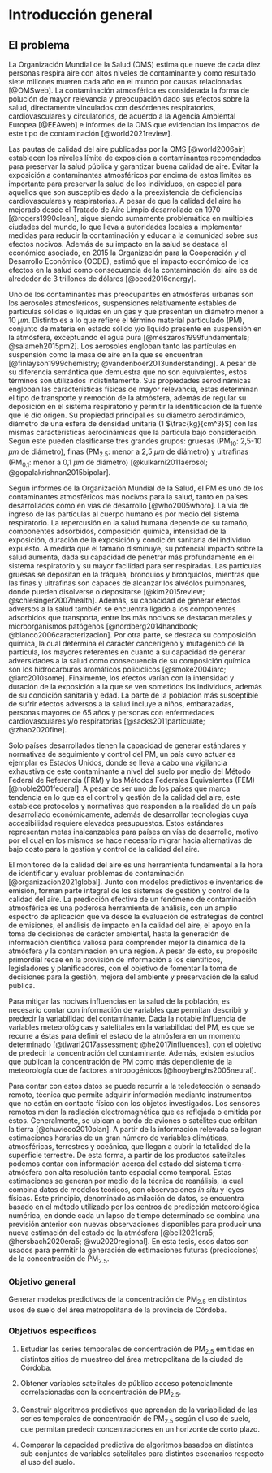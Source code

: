# Introducción general {#cap:ig}

## El problema 

  La Organización Mundial de la Salud (OMS) estima que nueve de cada diez personas respira aire con altos niveles de contaminante y como resultado siete millones mueren cada año en el mundo por causas relacionadas [@OMSweb]. La contaminación atmosférica es considerada la forma de polución de mayor relevancia y preocupación dado sus efectos sobre la salud, directamente vinculados con desórdenes respiratorios, cardiovasculares y circulatorios, de acuerdo a la Agencia Ambiental Europea [@EEAweb] e informes de la OMS que evidencian los impactos de este tipo de contaminación [@world2021review].

  Las pautas de calidad del aire publicadas por la OMS [@world2006air] establecen los niveles límite de exposición a contaminantes recomendados para preservar la salud pública y garantizar buena calidad de aire. Evitar la exposición a contaminantes atmosféricos por encima de estos límites es importante para preservar la salud de los individuos, en especial para aquellos que son susceptibles dado a la preexistencia de deficiencias cardiovasculares y respiratorias. A pesar de que la calidad del aire ha mejorado desde el Tratado de Aire Limpio desarrollado en 1970 [@rogers1990clean], sigue siendo sumamente problemática en múltiples ciudades del mundo, lo que lleva a autoridades locales a implementar medidas para reducir la contaminación y educar a la comunidad sobre sus efectos nocivos. Además de su impacto en la salud se destaca el económico asociado, en 2015 la Organización para la Cooperación y el Desarrollo Económico (OCDE), estimó que el impacto económico de los efectos en la salud como consecuencia de la contaminación del aire es de alrededor de 3 trillones de dólares [@oecd2016energy].

  Uno de los contaminantes más preocupantes en atmósferas urbanas son los aerosoles atmosféricos, suspensiones relativamente estables de partículas sólidas o líquidas en un gas y que presentan un diámetro menor a 10 $\mu m$. Distinto es a lo que refiere el término material particulado (PM), conjunto de materia en estado sólido y/o líquido presente en suspensión en la atmósfera, exceptuando el agua pura [@meszaros1999fundamentals; @salameh2015pm2]. Los aerosoles engloban tanto las partículas en suspensión como la masa de aire en la que se encuentran [@finlayson1999chemistry; @vandenboer2013understanding]. A pesar de su diferencia semántica que demuestra que no son equivalentes, estos términos son utilizados indistintamente. Sus propiedades aerodinámicas engloban las características físicas de mayor relevancia, estas determinan el tipo de transporte y remoción de la atmósfera, además de regular su deposición en el sistema respiratorio y permitir la identificación de la fuente que le dio origen. Su propiedad principal es su diámetro aerodinámico, diámetro de una esfera de densidad unitaria (1 $\frac{kg}{cm^3}$) con las mismas características aerodinámicas que la partícula bajo consideración. Según este pueden clasificarse tres grandes grupos: gruesas (PM~10~: 2,5-10 $\mu m$ de diámetro), finas (PM~2.5~: menor a 2,5 $\mu m$ de diámetro) y ultrafinas (PM~0.1~: menor a 0,1 $\mu m$ de diámetro) [@kulkarni2011aerosol; @gopalakrishnan2015bipolar].

  Según informes de la Organización Mundial de la Salud, el PM es uno de los contaminantes atmosféricos más nocivos para la salud, tanto en países desarrollados como en vías de desarrollo [@who2005whoro]. La vía de ingreso de las partículas al cuerpo humano es por medio del sistema respiratorio. La repercusión en la salud humana depende de su tamaño, componentes adsorbidos, composición química, intensidad de la exposición, duración de la exposición y condición sanitaria del individuo expuesto. A medida que el tamaño disminuye, su potencial impacto sobre la salud aumenta, dada su capacidad de penetrar más profundamente en el sistema respiratorio y su mayor facilidad para ser respiradas. Las partículas gruesas se depositan en la tráquea, bronquios y bronquiolos, mientras que las finas y ultrafinas son capaces de alcanzar los alvéolos pulmonares, donde pueden disolverse o depositarse [@kim2015review; @schlesinger2007health]. Además, su capacidad de generar efectos adversos a la salud también se encuentra ligado a los componentes adsorbidos que transporta, entre los más nocivos se destacan metales y microorganismos patógenos [@nordberg2014handbook; @blanco2006caracterizacion]. Por otra parte, se destaca su composición química, la cual determina el carácter cancerígeno y mutagénico de la partícula, los mayores referentes en cuanto a su capacidad de generar adversidades a la salud como consecuencia de su composición química son los hidrocarburos aromáticos policíclicos [@smoke2004iarc; @iarc2010some]. Finalmente, los efectos varían con la intensidad y duración de la exposición a la que se ven sometidos los individuos, además de su condición sanitaria y edad. La parte de la población más susceptible de sufrir efectos adversos a la salud incluye a niños, embarazadas, personas mayores de 65 años y personas con enfermedades cardiovasculares y/o respiratorias [@sacks2011particulate; @zhao2020fine].

  Solo países desarrollados tienen la capacidad de generar estándares y normativas de seguimiento y control del PM, un país cuyo actuar es ejemplar es Estados Unidos, donde se lleva a cabo una vigilancia exhaustiva de este contaminante a nivel del suelo por medio del Método Federal de Referencia (FRM) y los Métodos Federales Equivalentes (FEM) [@noble2001federal]. A pesar de ser uno de los países que marca tendencia en lo que es el control y gestión de la calidad del aire, este establece protocolos y normativas que responden a la realidad de un país desarrollado económicamente, además de desarrollar tecnologías cuya accesibilidad requiere elevados presupuestos. Estos estándares representan metas inalcanzables para países en vías de desarrollo, motivo por el cual en los mismos se hace necesario migrar hacia alternativas de bajo costo para la gestión y control de la calidad del aire.
  
  El monitoreo de la calidad del aire es una herramienta fundamental a la hora de identificar y evaluar problemas de contaminación [@organizacion2021global]. Junto con modelos predictivos e inventarios de emisión, forman parte integral de los sistemas de gestión y control de la calidad del aire. La predicción efectiva de un fenómeno de contaminación atmosférica es una poderosa herramienta de análisis, con un amplio espectro de aplicación que va desde la evaluación de estrategias de control de emisiones, el análisis de impacto en la calidad del aire, el apoyo en la toma de decisiones de carácter ambiental, hasta la generación de información científica valiosa para comprender mejor la dinámica de la atmósfera y la contaminación en una región. A pesar de esto, su propósito primordial recae en la provisión de información a los científicos, legisladores y planificadores, con el objetivo de fomentar la toma de decisiones para la gestión, mejora del ambiente y preservación de la salud pública.

  Para mitigar las nocivas influencias en la salud de la población, es necesario contar con información de variables que permitan describir y predecir la variabilidad del contaminante. Dada la notable influencia de variables meteorológicas y satelitales en la variabilidad del PM, es que se recurre a éstas para definir el estado de la atmósfera en un momento determinado [@tiwari2017assessment; @he2017influences], con el objetivo de predecir la concentración del contaminante. Además, existen estudios que publican la concentración de PM como más dependiente de la meteorología que de factores antropogénicos [@hooyberghs2005neural].
  
  Para contar con estos datos se puede recurrir a la teledetección o sensado remoto, técnica que permite adquirir información mediante instrumentos que no están en contacto físico con los objetos investigados. Los sensores remotos miden la radiación electromagnética que es reflejada o emitida por éstos. Generalmente, se ubican a bordo de aviones o satélites que orbitan la tierra [@chuvieco2010plan]. A partir de la información relevada se logran estimaciones horarias de un gran número de variables climáticas, atmosféricas, terrestres y oceánica, que llegan a cubrir la totalidad de la superficie terrestre. De esta forma, a partir de los productos satelitales podemos contar con información acerca del estado del sistema tierra-atmósfera con alta resolución tanto espacial como temporal. Estas estimaciones se generan por medio de la técnica de reanálisis, la cual combina datos de modelos teóricos, con observaciones *in situ* y leyes físicas. Este principio, denominado asimilación de datos, se encuentra basado en el método utilizado por los centros de predicción meteorológica numérica, en donde cada un lapso de tiempo determinado se combina una previsión anterior con nuevas observaciones disponibles para producir una nueva estimación del estado de la atmósfera [@bell2021era5; @hersbach2020era5; @wu2020regional]. En esta tesis, esos datos son usados para permitir la generación de estimaciones futuras (predicciones) de la concentración de PM~2.5~.

### Objetivo general

  Generar modelos predictivos de la concentración de PM~2.5~ en distintos usos de suelo del área metropolitana de la provincia de Córdoba. 

### Objetivos específicos
 
  1.    Estudiar las series temporales de concentración de PM~2.5~ emitidas en distintos sitios de muestreo del área metropolitana de la ciudad de Córdoba. 	

  2.    Obtener variables satelitales de público acceso potencialmente correlacionadas con la concentración de PM~2.5~.  

  3.    Construir algoritmos predictivos que aprendan de la variabilidad de las series temporales de concentración de PM~2.5~ según el uso de suelo, que permitan predecir concentraciones en un horizonte de corto plazo.

  4.    Comparar la capacidad predictiva de algoritmos basados en distintos sub conjuntos de variables satelitales para distintos escenarios respecto al uso del suelo.
